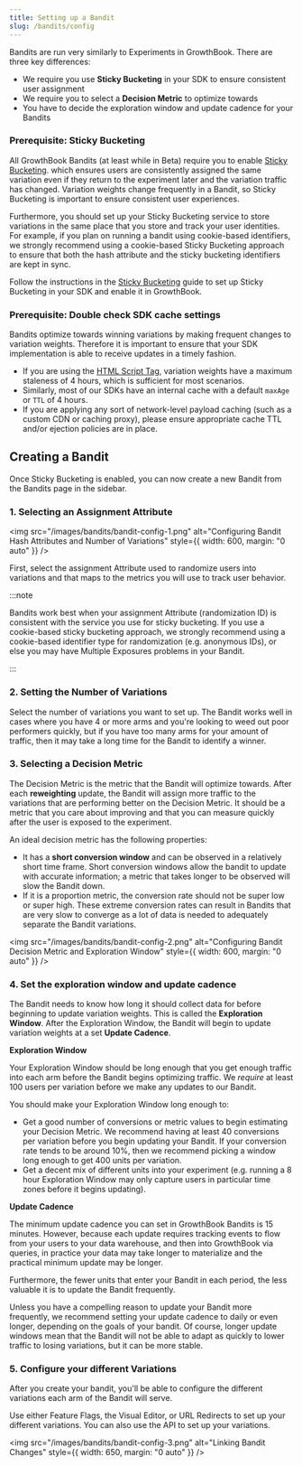 ```yaml
---
title: Setting up a Bandit
slug: /bandits/config
---
```


Bandits are run very similarly to Experiments in GrowthBook. There are three key differences:

- We require you use **Sticky Bucketing** in your SDK to ensure consistent user assignment
- We require you to select a **Decision Metric** to optimize towards
- You have to decide the exploration window and update cadence for your Bandits

### Prerequisite: Sticky Bucketing

All GrowthBook Bandits (at least while in Beta) require you to enable [Sticky Bucketing](/app/sticky-bucketing). which ensures users are consistently assigned the same variation even if they return to the experiment later and the variation traffic has changed. Variation weights change frequently in a Bandit, so Sticky Bucketing is important to ensure consistent user experiences.

Furthermore, you should set up your Sticky Bucketing service to store variations in the same place that you store and track your user identities. For example, if you plan on running a bandit using cookie-based identifiers, we strongly recommend using a cookie-based Sticky Bucketing approach to ensure that both the hash attribute and the sticky bucketing identifiers are kept in sync.

Follow the instructions in the [Sticky Bucketing](/app/sticky-bucketing) guide to set up Sticky Bucketing in your SDK and enable it in GrowthBook.

### Prerequisite: Double check SDK cache settings

Bandits optimize towards winning variations by making frequent changes to variation weights. Therefore it is important to ensure that your SDK implementation is able to receive updates in a timely fashion.

- If you are using the [HTML Script Tag](https://docs.growthbook.io/lib/script-tag), variation weights have a maximum staleness of 4 hours, which is sufficient for most scenarios.
- Similarly, most of our SDKs have an internal cache with a default `maxAge` or `TTL` of 4 hours.
- If you are applying any sort of network-level payload caching (such as a custom CDN or caching proxy), please ensure appropriate cache TTL and/or ejection policies are in place.

## Creating a Bandit

Once Sticky Bucketing is enabled, you can now create a new Bandit from the Bandits page in the sidebar.

### 1. Selecting an Assignment Attribute

<img
  src="/images/bandits/bandit-config-1.png"
  alt="Configuring Bandit Hash Attributes and Number of Variations"
  style={{ width: 600, margin: "0 auto" }}
/>

First, select the assignment Attribute used to randomize users into variations and that maps to the metrics you will use to track user behavior.

:::note

Bandits work best when your assignment Attribute (randomization ID) is consistent with the service you use for sticky bucketing. If you use a cookie-based sticky bucketing approach, we strongly recommend using a cookie-based identifier type for randomization (e.g. anonymous IDs), or else you may have Multiple Exposures problems in your Bandit.

:::

### 2. Setting the Number of Variations

Select the number of variations you want to set up. The Bandit works well in cases where you have 4 or more arms and you're looking to weed out poor performers quickly, but if you have too many arms for your amount of traffic, then it may take a long time for the Bandit to identify a winner.

### 3. Selecting a Decision Metric

The Decision Metric is the metric that the Bandit will optimize towards. After each **reweighting** update, the Bandit will assign more traffic to the variations that are performing better on the Decision Metric. It should be a metric that you care about improving and that you can measure quickly after the user is exposed to the experiment.

An ideal decision metric has the following properties:

- It has a **short conversion window** and can be observed in a relatively short time frame. Short conversion windows allow the bandit to update with accurate information; a metric that takes longer to be observed will slow the Bandit down.
- If it is a proportion metric, the conversion rate should not be super low or super high. These extreme conversion rates can result in Bandits that are very slow to converge as a lot of data is needed to adequately separate the Bandit variations.

<img
  src="/images/bandits/bandit-config-2.png"
  alt="Configuring Bandit Decision Metric and Exploration Window"
  style={{ width: 600, margin: "0 auto" }}
/>

### 4. Set the exploration window and update cadence

The Bandit needs to know how long it should collect data for before beginning to update variation weights. This is called the **Exploration Window**. After the Exploration Window, the Bandit will begin to update variation weights at a set **Update Cadence**.

**Exploration Window**

Your Exploration Window should be long enough that you get enough traffic into each arm before the Bandit begins optimizing traffic. We _require_ at least 100 users per variation before we make any updates to our Bandit.

You should make your Exploration Window long enough to:

- Get a good number of conversions or metric values to begin estimating your Decision Metric. We recommend having at least 40 conversions per variation before you begin updating your Bandit. If your conversion rate tends to be around 10%, then we recommend picking a window long enough to get 400 units per variation.
- Get a decent mix of different units into your experiment (e.g. running a 8 hour Exploration Window may only capture users in particular time zones before it begins updating).

**Update Cadence**

The minimum update cadence you can set in GrowthBook Bandits is 15 minutes. However, because each update requires tracking events to flow from your users to your data warehouse, and then into GrowthBook via queries, in practice your data may take longer to materialize and the practical minimum update may be longer.

Furthermore, the fewer units that enter your Bandit in each period, the less valuable it is to update the Bandit frequently.

Unless you have a compelling reason to update your Bandit more frequently, we recommend setting your update cadence to daily or even longer, depending on the goals of your bandit. Of course, longer update windows mean that the Bandit will not be able to adapt as quickly to lower traffic to losing variations, but it can be more stable.

### 5. Configure your different Variations

After you create your bandit, you'll be able to configure the different variations each arm of the Bandit will serve.

Use either Feature Flags, the Visual Editor, or URL Redirects to set up your different variations. You can also use the API to set up your variations.

<img
  src="/images/bandits/bandit-config-3.png"
  alt="Linking Bandit Changes"
  style={{ width: 650, margin: "0 auto" }}
/>
